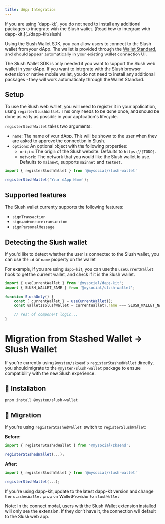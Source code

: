 ```yaml
---
title: dApp Integration
---
```


<Callout type="info">
	If you are using `dapp-kit`, you do not need to install any additional packages to integrate with
	the Slush wallet. [Read how to integrate with dapp-kit.](../dapp-kit/slush)
</Callout>

Using the Slush Wallet SDK, you can allow users to connect to the Slush wallet from your dApp. The
wallet is provided through the [Wallet Standard](https://docs.sui.io/standards/wallet-standard), and
should appear automatically in your existing wallet connection UI.

<Callout>
	The Slush Wallet SDK is only needed if you want to support the Slush web wallet in your dApp. If
	you want to integrate with the Slush browser extension or native mobile wallet, you do not need to
	install any additional packages - they will work automatically through the Wallet Standard.
</Callout>

## Setup

To use the Slush web wallet, you will need to register it in your application, using
`registerSlushWallet`. This only needs to be done once, and should be done as early as possible in
your application's lifecycle.

`registerSlushWallet` takes two arguments:

- `name`: The name of your dApp. This will be shown to the user when they are asked to approve the
  connection in Slush.
- `options`: An optional object with the following properties:
  - `origin`: The origin of the Slush website. Defaults to `https://[TODO]`.
  - `network`: The network that you would like the Slush wallet to use. Defaults to `mainnet`,
    supports `mainnet` and `testnet`.

```ts
import { registerSlushWallet } from '@mysocial/slush-wallet';

registerSlushWallet('Your dApp Name');
```

## Supported features

The Slush wallet currently supports the following features:

- `signTransaction`
- `signAndExecuteTransaction`
- `signPersonalMessage`

## Detecting the Slush wallet

If you'd like to detect whether the user is connected to the Slush wallet, you can use the `id` or
`name` property on the wallet

For example, if you are using `dapp-kit`, you can use the `useCurrentWallet` hook to get the current
wallet, and check if it is the Slush wallet.

```ts
import { useCurrentWallet } from '@mysocial/dapp-kit';
import { SLUSH_WALLET_NAME } from '@mysocial/slush-wallet';

function SlushOnly() {
	const { currentWallet } = useCurrentWallet();
	const walletIsSlushWallet = currentWallet?.name === SLUSH_WALLET_NAME;

	// rest of component logic...
}
```

# Migration from Stashed Wallet -> Slush Wallet

If you're currently using `@mysten/zksend`'s `registerStashedWallet` directly, you should migrate to
the `@mysten/slush-wallet` package to ensure compatibility with the new Slush experience.

## 🚀 Installation

```bash
pnpm install @mysten/slush-wallet
```

## 🔁 Migration

If you're using `registerStashedWallet`, switch to `registerSlushWallet`:

**Before:**

```ts
import { registerStashedWallet } from '@mysocial/zksend';

registerStashedWallet(...);
```

**After:**

```ts
import { registerSlushWallet } from '@mysocial/slush-wallet';

registerSlushWallet(...);
```

If you're using dapp-kit, update to the latest dapp-kit version and change the `stashedWallet` prop
on WalletProvider to `slushWallet`

<Callout>
	Note: In the connect modal, users with the Slush Wallet extension installed will only see the
	extension. If they don’t have it, the connection will default to the Slush web app.
</Callout>
